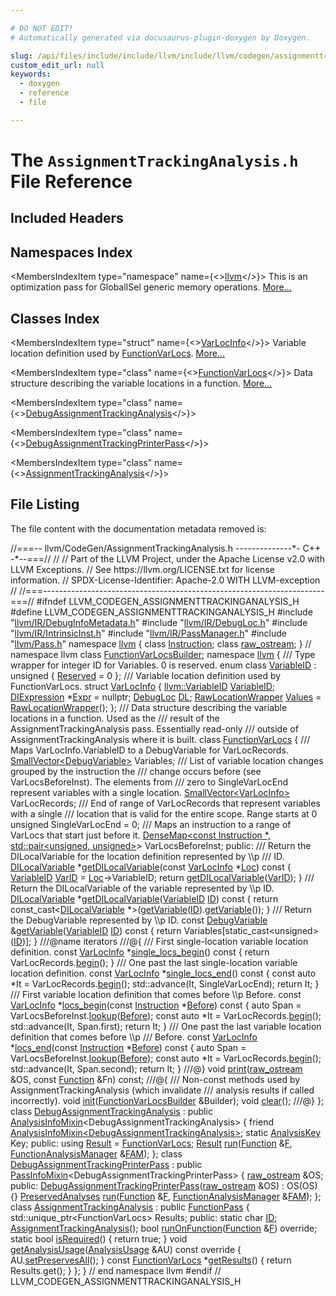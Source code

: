 ```yaml
---

# DO NOT EDIT!
# Automatically generated via docusaurus-plugin-doxygen by Doxygen.

slug: /api/files/include/include/llvm/include/llvm/codegen/assignmenttrackinganalysis-h
custom_edit_url: null
keywords:
  - doxygen
  - reference
  - file

---
```





# The `AssignmentTrackingAnalysis.h` File Reference

<DoxygenPage pluginConfig={pluginConfig}>



## Included Headers

<IncludesList>
<IncludesListItem
  filePath="llvm/IR/DebugInfoMetadata.h"
  permalink="/docs/api/files/include/include/llvm/include/llvm/ir/debuginfometadata-h"
  isLocal="true" />
<IncludesListItem
  filePath="llvm/IR/DebugLoc.h"
  permalink="/docs/api/files/include/include/llvm/include/llvm/ir/debugloc-h"
  isLocal="true" />
<IncludesListItem
  filePath="llvm/IR/IntrinsicInst.h"
  permalink="/docs/api/files/include/include/llvm/include/llvm/ir/intrinsicinst-h"
  isLocal="true" />
<IncludesListItem
  filePath="llvm/IR/PassManager.h"
  permalink="/docs/api/files/include/include/llvm/include/llvm/ir/passmanager-h"
  isLocal="true" />
<IncludesListItem
  filePath="llvm/Pass.h"
  permalink="/docs/api/files/include/include/llvm/pass-h"
  isLocal="true" />
</IncludesList>

## Namespaces Index

<MembersIndex>

<MembersIndexItem
  type="namespace"
  name={<><a href="/docs/api/namespaces/llvm">llvm</a></>}>
This is an optimization pass for GlobalISel generic memory operations. <a href="/docs/api/namespaces/llvm/#details">More...</a>
</MembersIndexItem>

</MembersIndex>

## Classes Index

<MembersIndex>

<MembersIndexItem
  type="struct"
  name={<><a href="/docs/api/structs/llvm/varlocinfo">VarLocInfo</a></>}>
Variable location definition used by <a href="/docs/api/classes/llvm/functionvarlocs">FunctionVarLocs</a>. <a href="/docs/api/structs/llvm/varlocinfo/#details">More...</a>
</MembersIndexItem>

<MembersIndexItem
  type="class"
  name={<><a href="/docs/api/classes/llvm/functionvarlocs">FunctionVarLocs</a></>}>
Data structure describing the variable locations in a function. <a href="/docs/api/classes/llvm/functionvarlocs/#details">More...</a>
</MembersIndexItem>

<MembersIndexItem
  type="class"
  name={<><a href="/docs/api/classes/llvm/debugassignmenttrackinganalysis">DebugAssignmentTrackingAnalysis</a></>}>
</MembersIndexItem>

<MembersIndexItem
  type="class"
  name={<><a href="/docs/api/classes/llvm/debugassignmenttrackingprinterpass">DebugAssignmentTrackingPrinterPass</a></>}>
</MembersIndexItem>

<MembersIndexItem
  type="class"
  name={<><a href="/docs/api/classes/llvm/assignmenttrackinganalysis">AssignmentTrackingAnalysis</a></>}>
</MembersIndexItem>

</MembersIndex>


## File Listing

The file content with the documentation metadata removed is:

<ProgramListing>

<Link id="l00001" /><CodeLine lineNumber="1"><Highlight kind="comment">//===-- llvm/CodeGen/AssignmentTrackingAnalysis.h --------------&#42;- C++ -&#42;--===//</Highlight><Highlight kind="normal"></Highlight></CodeLine>
<Link id="l00002" /><CodeLine lineNumber="2"><Highlight kind="normal"></Highlight><Highlight kind="comment">//</Highlight><Highlight kind="normal"></Highlight></CodeLine>
<Link id="l00003" /><CodeLine lineNumber="3"><Highlight kind="normal"></Highlight><Highlight kind="comment">// Part of the LLVM Project, under the Apache License v2.0 with LLVM Exceptions.</Highlight><Highlight kind="normal"></Highlight></CodeLine>
<Link id="l00004" /><CodeLine lineNumber="4"><Highlight kind="normal"></Highlight><Highlight kind="comment">// See https://llvm.org/LICENSE.txt for license information.</Highlight><Highlight kind="normal"></Highlight></CodeLine>
<Link id="l00005" /><CodeLine lineNumber="5"><Highlight kind="normal"></Highlight><Highlight kind="comment">// SPDX-License-Identifier: Apache-2.0 WITH LLVM-exception</Highlight><Highlight kind="normal"></Highlight></CodeLine>
<Link id="l00006" /><CodeLine lineNumber="6"><Highlight kind="normal"></Highlight><Highlight kind="comment">//</Highlight><Highlight kind="normal"></Highlight></CodeLine>
<Link id="l00007" /><CodeLine lineNumber="7"><Highlight kind="normal"></Highlight><Highlight kind="comment">//===----------------------------------------------------------------------===//</Highlight><Highlight kind="normal"></Highlight></CodeLine>
<Link id="l00008" /><CodeLine lineNumber="8"><Highlight kind="normal"></Highlight></CodeLine>
<Link id="l00009" /><CodeLine lineNumber="9"><Highlight kind="normal"></Highlight><Highlight kind="preprocessor">#ifndef LLVM&#95;CODEGEN&#95;ASSIGNMENTTRACKINGANALYSIS&#95;H</Highlight><Highlight kind="normal"></Highlight></CodeLine>
<Link id="l00010" /><CodeLine lineNumber="10"><Highlight kind="normal"></Highlight><Highlight kind="preprocessor">#define LLVM&#95;CODEGEN&#95;ASSIGNMENTTRACKINGANALYSIS&#95;H</Highlight><Highlight kind="normal"></Highlight></CodeLine>
<Link id="l00011" /><CodeLine lineNumber="11"><Highlight kind="normal"></Highlight></CodeLine>
<Link id="l00012" /><CodeLine lineNumber="12"><Highlight kind="normal"></Highlight><Highlight kind="preprocessor">#include &quot;<a href="/docs/api/files/include/include/llvm/include/llvm/ir/debuginfometadata-h">llvm/IR/DebugInfoMetadata.h</a>&quot;</Highlight><Highlight kind="normal"></Highlight></CodeLine>
<Link id="l00013" /><CodeLine lineNumber="13"><Highlight kind="normal"></Highlight><Highlight kind="preprocessor">#include &quot;<a href="/docs/api/files/include/include/llvm/include/llvm/ir/debugloc-h">llvm/IR/DebugLoc.h</a>&quot;</Highlight><Highlight kind="normal"></Highlight></CodeLine>
<Link id="l00014" /><CodeLine lineNumber="14"><Highlight kind="normal"></Highlight><Highlight kind="preprocessor">#include &quot;<a href="/docs/api/files/include/include/llvm/include/llvm/ir/intrinsicinst-h">llvm/IR/IntrinsicInst.h</a>&quot;</Highlight><Highlight kind="normal"></Highlight></CodeLine>
<Link id="l00015" /><CodeLine lineNumber="15"><Highlight kind="normal"></Highlight><Highlight kind="preprocessor">#include &quot;<a href="/docs/api/files/include/include/llvm/include/llvm/ir/passmanager-h">llvm/IR/PassManager.h</a>&quot;</Highlight><Highlight kind="normal"></Highlight></CodeLine>
<Link id="l00016" /><CodeLine lineNumber="16"><Highlight kind="normal"></Highlight><Highlight kind="preprocessor">#include &quot;<a href="/docs/api/files/include/include/llvm/pass-h">llvm/Pass.h</a>&quot;</Highlight><Highlight kind="normal"></Highlight></CodeLine>
<Link id="l00017" /><CodeLine lineNumber="17"><Highlight kind="normal"></Highlight></CodeLine>
<Link id="l00018" /><CodeLine lineNumber="18"><Highlight kind="normal"></Highlight><Highlight kind="keyword">namespace </Highlight><Highlight kind="normal"><a href="/docs/api/namespaces/llvm">llvm</a> &#123;</Highlight></CodeLine>
<Link id="l00019" /><CodeLine lineNumber="19"><Highlight kind="normal"></Highlight><Highlight kind="keyword">class </Highlight><Highlight kind="normal"><a href="/docs/api/classes/llvm/instruction">Instruction</a>;</Highlight></CodeLine>
<Link id="l00020" /><CodeLine lineNumber="20"><Highlight kind="normal"></Highlight><Highlight kind="keyword">class </Highlight><Highlight kind="normal"><a href="/docs/api/classes/llvm/raw-ostream">raw&#95;ostream</a>;</Highlight></CodeLine>
<Link id="l00021" /><CodeLine lineNumber="21"><Highlight kind="normal">&#125; </Highlight><Highlight kind="comment">// namespace llvm</Highlight><Highlight kind="normal"></Highlight></CodeLine>
<Link id="l00022" /><CodeLine lineNumber="22"><Highlight kind="normal"></Highlight><Highlight kind="keyword">class </Highlight><Highlight kind="normal"><a href="/docs/api/classes/functionvarlocsbuilder">FunctionVarLocsBuilder</a>;</Highlight></CodeLine>
<Link id="l00023" /><CodeLine lineNumber="23"><Highlight kind="normal"></Highlight></CodeLine>
<Link id="l00024" /><CodeLine lineNumber="24"><Highlight kind="normal"></Highlight><Highlight kind="keyword">namespace </Highlight><Highlight kind="normal"><a href="/docs/api/namespaces/llvm">llvm</a> &#123;</Highlight><Highlight kind="comment"></Highlight></CodeLine>
<Link id="l00025" /><CodeLine lineNumber="25"><Highlight kind="comment">/// Type wrapper for integer ID for Variables. 0 is reserved.</Highlight><Highlight kind="normal"></Highlight></CodeLine>
<Link id="l00026" /><CodeLine lineNumber="26" lineLink="/docs/api/namespaces/llvm/#a8c9d5a3046b96979a032c218e858cd15a942d4e37dd5607ab68e54755540d4a47"><Highlight kind="normal"></Highlight><Highlight kind="keyword">enum class</Highlight><Highlight kind="normal"> <a href="/docs/api/namespaces/llvm/#a8c9d5a3046b96979a032c218e858cd15">VariableID</a> : </Highlight><Highlight kind="keywordtype">unsigned</Highlight><Highlight kind="normal"> &#123; <a href="/docs/api/namespaces/llvm/#a8c9d5a3046b96979a032c218e858cd15a942d4e37dd5607ab68e54755540d4a47">Reserved</a> = 0 &#125;;</Highlight><Highlight kind="comment"></Highlight></CodeLine>
<Link id="l00027" /><CodeLine lineNumber="27"><Highlight kind="comment">/// Variable location definition used by FunctionVarLocs.</Highlight><Highlight kind="normal"></Highlight></CodeLine>
<Link id="l00028" /><CodeLine lineNumber="28" lineLink="/docs/api/structs/llvm/varlocinfo"><Highlight kind="normal"></Highlight><Highlight kind="keyword">struct </Highlight><Highlight kind="normal"><a href="/docs/api/structs/llvm/varlocinfo">VarLocInfo</a> &#123;</Highlight></CodeLine>
<Link id="l00029" /><CodeLine lineNumber="29" lineLink="/docs/api/structs/llvm/varlocinfo/#af70494f348808c889f07f71f43cd28ec"><Highlight kind="normal">  <a href="/docs/api/namespaces/llvm/#a8c9d5a3046b96979a032c218e858cd15">llvm::VariableID</a> <a href="/docs/api/structs/llvm/varlocinfo/#af70494f348808c889f07f71f43cd28ec">VariableID</a>;</Highlight></CodeLine>
<Link id="l00030" /><CodeLine lineNumber="30" lineLink="/docs/api/structs/llvm/varlocinfo/#a2db7bf8bbe7f16fcee0e9f21aa87fe03"><Highlight kind="normal">  <a href="/docs/api/classes/llvm/diexpression">DIExpression</a> &#42;<a href="/docs/api/structs/llvm/varlocinfo/#a2db7bf8bbe7f16fcee0e9f21aa87fe03">Expr</a> = </Highlight><Highlight kind="keyword">nullptr</Highlight><Highlight kind="normal">;</Highlight></CodeLine>
<Link id="l00031" /><CodeLine lineNumber="31" lineLink="/docs/api/structs/llvm/varlocinfo/#ad7e310409e444bad60535cf956972194"><Highlight kind="normal">  <a href="/docs/api/classes/llvm/debugloc">DebugLoc</a> <a href="/docs/api/structs/llvm/varlocinfo/#ad7e310409e444bad60535cf956972194">DL</a>;</Highlight></CodeLine>
<Link id="l00032" /><CodeLine lineNumber="32" lineLink="/docs/api/structs/llvm/varlocinfo/#a95406039aa97abe00aa3b1265d846455"><Highlight kind="normal">  <a href="/docs/api/classes/llvm/rawlocationwrapper">RawLocationWrapper</a> <a href="/docs/api/structs/llvm/varlocinfo/#a95406039aa97abe00aa3b1265d846455">Values</a> = <a href="/docs/api/classes/llvm/rawlocationwrapper">RawLocationWrapper</a>();</Highlight></CodeLine>
<Link id="l00033" /><CodeLine lineNumber="33"><Highlight kind="normal">&#125;;</Highlight></CodeLine>
<Link id="l00034" /><CodeLine lineNumber="34"><Highlight kind="normal"></Highlight><Highlight kind="comment"></Highlight></CodeLine>
<Link id="l00035" /><CodeLine lineNumber="35"><Highlight kind="comment">/// Data structure describing the variable locations in a function. Used as the</Highlight></CodeLine>
<Link id="l00036" /><CodeLine lineNumber="36"><Highlight kind="comment">/// result of the AssignmentTrackingAnalysis pass. Essentially read-only</Highlight></CodeLine>
<Link id="l00037" /><CodeLine lineNumber="37"><Highlight kind="comment">/// outside of AssignmentTrackingAnalysis where it is built.</Highlight><Highlight kind="normal"></Highlight></CodeLine>
<Link id="l00038" /><CodeLine lineNumber="38" lineLink="/docs/api/classes/llvm/functionvarlocs"><Highlight kind="normal"></Highlight><Highlight kind="keyword">class </Highlight><Highlight kind="normal"><a href="/docs/api/classes/llvm/functionvarlocs">FunctionVarLocs</a> &#123;</Highlight><Highlight kind="comment"></Highlight></CodeLine>
<Link id="l00039" /><CodeLine lineNumber="39"><Highlight kind="comment">  /// Maps VarLocInfo.VariableID to a DebugVariable for VarLocRecords.</Highlight><Highlight kind="normal"></Highlight></CodeLine>
<Link id="l00040" /><CodeLine lineNumber="40"><Highlight kind="normal">  <a href="/docs/api/classes/llvm/smallvector">SmallVector&lt;DebugVariable&gt;</a> Variables;</Highlight><Highlight kind="comment"></Highlight></CodeLine>
<Link id="l00041" /><CodeLine lineNumber="41"><Highlight kind="comment">  /// List of variable location changes grouped by the instruction the</Highlight></CodeLine>
<Link id="l00042" /><CodeLine lineNumber="42"><Highlight kind="comment">  /// change occurs before (see VarLocsBeforeInst). The elements from</Highlight></CodeLine>
<Link id="l00043" /><CodeLine lineNumber="43"><Highlight kind="comment">  /// zero to SingleVarLocEnd represent variables with a single location.</Highlight><Highlight kind="normal"></Highlight></CodeLine>
<Link id="l00044" /><CodeLine lineNumber="44"><Highlight kind="normal">  <a href="/docs/api/classes/llvm/smallvector">SmallVector&lt;VarLocInfo&gt;</a> VarLocRecords;</Highlight><Highlight kind="comment"></Highlight></CodeLine>
<Link id="l00045" /><CodeLine lineNumber="45"><Highlight kind="comment">  /// End of range of VarLocRecords that represent variables with a single</Highlight></CodeLine>
<Link id="l00046" /><CodeLine lineNumber="46"><Highlight kind="comment">  /// location that is valid for the entire scope. Range starts at 0</Highlight><Highlight kind="normal"></Highlight></CodeLine>
<Link id="l00047" /><CodeLine lineNumber="47"><Highlight kind="normal">  </Highlight><Highlight kind="keywordtype">unsigned</Highlight><Highlight kind="normal"> SingleVarLocEnd = 0;</Highlight><Highlight kind="comment"></Highlight></CodeLine>
<Link id="l00048" /><CodeLine lineNumber="48"><Highlight kind="comment">  /// Maps an instruction to a range of VarLocs that start just before it.</Highlight><Highlight kind="normal"></Highlight></CodeLine>
<Link id="l00049" /><CodeLine lineNumber="49"><Highlight kind="normal">  <a href="/docs/api/classes/llvm/densemap">DenseMap&lt;const Instruction &#42;, std::pair&lt;unsigned, unsigned&gt;</a>&gt;</Highlight></CodeLine>
<Link id="l00050" /><CodeLine lineNumber="50"><Highlight kind="normal">      VarLocsBeforeInst;</Highlight></CodeLine>
<Link id="l00051" /><CodeLine lineNumber="51"><Highlight kind="normal"></Highlight></CodeLine>
<Link id="l00052" /><CodeLine lineNumber="52"><Highlight kind="normal"></Highlight><Highlight kind="keyword">public</Highlight><Highlight kind="normal">:</Highlight><Highlight kind="comment"></Highlight></CodeLine>
<Link id="l00053" /><CodeLine lineNumber="53"><Highlight kind="comment">  /// Return the DILocalVariable for the location definition represented by \\p</Highlight></CodeLine>
<Link id="l00054" /><CodeLine lineNumber="54"><Highlight kind="comment">  /// ID.</Highlight><Highlight kind="normal"></Highlight></CodeLine>
<Link id="l00055" /><CodeLine lineNumber="55" lineLink="/docs/api/classes/llvm/functionvarlocs/#aa99e4e7d8afaee8fb8a1b3ca0158492a"><Highlight kind="normal">  <a href="/docs/api/classes/llvm/dilocalvariable">DILocalVariable</a> &#42;<a href="/docs/api/classes/llvm/functionvarlocs/#aa99e4e7d8afaee8fb8a1b3ca0158492a">getDILocalVariable</a>(</Highlight><Highlight kind="keyword">const</Highlight><Highlight kind="normal"> <a href="/docs/api/structs/llvm/varlocinfo">VarLocInfo</a> &#42;<a href="/docs/api/namespaces/llvm/loc">Loc</a>)</Highlight><Highlight kind="keyword"> const </Highlight><Highlight kind="normal">&#123;</Highlight></CodeLine>
<Link id="l00056" /><CodeLine lineNumber="56"><Highlight kind="normal">    <a href="/docs/api/namespaces/llvm/#a8c9d5a3046b96979a032c218e858cd15">VariableID</a> <a href="/docs/api/namespaces/llvm/#a07ea053ea2cdbee8e68ebd607c26dc8a">VarID</a> = <a href="/docs/api/namespaces/llvm/loc">Loc</a>-&gt;VariableID;</Highlight></CodeLine>
<Link id="l00057" /><CodeLine lineNumber="57"><Highlight kind="normal">    </Highlight><Highlight kind="keywordflow">return</Highlight><Highlight kind="normal"> <a href="/docs/api/classes/llvm/functionvarlocs/#aa99e4e7d8afaee8fb8a1b3ca0158492a">getDILocalVariable</a>(<a href="/docs/api/namespaces/llvm/#a07ea053ea2cdbee8e68ebd607c26dc8a">VarID</a>);</Highlight></CodeLine>
<Link id="l00058" /><CodeLine lineNumber="58"><Highlight kind="normal">  &#125;</Highlight><Highlight kind="comment"></Highlight></CodeLine>
<Link id="l00059" /><CodeLine lineNumber="59"><Highlight kind="comment">  /// Return the DILocalVariable of the variable represented by \\p ID.</Highlight><Highlight kind="normal"></Highlight></CodeLine>
<Link id="l00060" /><CodeLine lineNumber="60" lineLink="/docs/api/classes/llvm/functionvarlocs/#aba7fbaeadfac6ae40589e8c2e220da17"><Highlight kind="normal">  <a href="/docs/api/classes/llvm/dilocalvariable">DILocalVariable</a> &#42;<a href="/docs/api/classes/llvm/functionvarlocs/#aba7fbaeadfac6ae40589e8c2e220da17">getDILocalVariable</a>(<a href="/docs/api/namespaces/llvm/#a8c9d5a3046b96979a032c218e858cd15">VariableID</a> <a href="/docs/api/namespaces/llvm/callingconv/#abdf8cf606905c10634e831390981b0ed">ID</a>)</Highlight><Highlight kind="keyword"> const </Highlight><Highlight kind="normal">&#123;</Highlight></CodeLine>
<Link id="l00061" /><CodeLine lineNumber="61"><Highlight kind="normal">    </Highlight><Highlight kind="keywordflow">return</Highlight><Highlight kind="normal"> </Highlight><Highlight kind="keyword">const&#95;cast&lt;</Highlight><Highlight kind="normal"><a href="/docs/api/classes/llvm/dilocalvariable">DILocalVariable</a> &#42;</Highlight><Highlight kind="keyword">&gt;</Highlight><Highlight kind="normal">(<a href="/docs/api/classes/llvm/functionvarlocs/#ac56c6c146df7c7cc4dd5feec8ad8b3e7">getVariable</a>(<a href="/docs/api/namespaces/llvm/callingconv/#abdf8cf606905c10634e831390981b0ed">ID</a>).<a href="/docs/api/classes/llvm/debugvariable/#af2ca096ab72c055f6c2c7e3ffbe5d6bf">getVariable</a>());</Highlight></CodeLine>
<Link id="l00062" /><CodeLine lineNumber="62"><Highlight kind="normal">  &#125;</Highlight><Highlight kind="comment"></Highlight></CodeLine>
<Link id="l00063" /><CodeLine lineNumber="63"><Highlight kind="comment">  /// Return the DebugVariable represented by \\p ID.</Highlight><Highlight kind="normal"></Highlight></CodeLine>
<Link id="l00064" /><CodeLine lineNumber="64" lineLink="/docs/api/classes/llvm/functionvarlocs/#ac56c6c146df7c7cc4dd5feec8ad8b3e7"><Highlight kind="normal">  </Highlight><Highlight kind="keyword">const</Highlight><Highlight kind="normal"> <a href="/docs/api/classes/llvm/debugvariable">DebugVariable</a> &amp;<a href="/docs/api/classes/llvm/functionvarlocs/#ac56c6c146df7c7cc4dd5feec8ad8b3e7">getVariable</a>(<a href="/docs/api/namespaces/llvm/#a8c9d5a3046b96979a032c218e858cd15">VariableID</a> <a href="/docs/api/namespaces/llvm/callingconv/#abdf8cf606905c10634e831390981b0ed">ID</a>)</Highlight><Highlight kind="keyword"> const </Highlight><Highlight kind="normal">&#123;</Highlight></CodeLine>
<Link id="l00065" /><CodeLine lineNumber="65"><Highlight kind="normal">    </Highlight><Highlight kind="keywordflow">return</Highlight><Highlight kind="normal"> Variables&#91;</Highlight><Highlight kind="keyword">static&#95;cast&lt;</Highlight><Highlight kind="keywordtype">unsigned</Highlight><Highlight kind="keyword">&gt;</Highlight><Highlight kind="normal">(<a href="/docs/api/namespaces/llvm/callingconv/#abdf8cf606905c10634e831390981b0ed">ID</a>)&#93;;</Highlight></CodeLine>
<Link id="l00066" /><CodeLine lineNumber="66"><Highlight kind="normal">  &#125;</Highlight></CodeLine>
<Link id="l00067" /><CodeLine lineNumber="67"><Highlight kind="normal"></Highlight><Highlight kind="comment"></Highlight></CodeLine>
<Link id="l00068" /><CodeLine lineNumber="68"><Highlight kind="comment">  ///@name iterators</Highlight></CodeLine>
<Link id="l00069" /><CodeLine lineNumber="69"><Highlight kind="comment">  ///@&#123;</Highlight></CodeLine>
<Link id="l00070" /><CodeLine lineNumber="70"><Highlight kind="comment">  /// First single-location variable location definition.</Highlight><Highlight kind="normal"></Highlight></CodeLine>
<Link id="l00071" /><CodeLine lineNumber="71" lineLink="/docs/api/classes/llvm/functionvarlocs/#a82ac348d37f9d4342bf7f7c9433b213c"><Highlight kind="normal">  </Highlight><Highlight kind="keyword">const</Highlight><Highlight kind="normal"> <a href="/docs/api/structs/llvm/varlocinfo">VarLocInfo</a> &#42;<a href="/docs/api/classes/llvm/functionvarlocs/#a82ac348d37f9d4342bf7f7c9433b213c">single&#95;locs&#95;begin</a>()</Highlight><Highlight kind="keyword"> const </Highlight><Highlight kind="normal">&#123; </Highlight><Highlight kind="keywordflow">return</Highlight><Highlight kind="normal"> VarLocRecords.<a href="/docs/api/classes/llvm/smallvectortemplatecommon/#a8a045d250952c0867382a9840ee18fdf">begin</a>(); &#125;</Highlight><Highlight kind="comment"></Highlight></CodeLine>
<Link id="l00072" /><CodeLine lineNumber="72"><Highlight kind="comment">  /// One past the last single-location variable location definition.</Highlight><Highlight kind="normal"></Highlight></CodeLine>
<Link id="l00073" /><CodeLine lineNumber="73" lineLink="/docs/api/classes/llvm/functionvarlocs/#aebd1b22de49da2b8b99ad3238bbdad46"><Highlight kind="normal">  </Highlight><Highlight kind="keyword">const</Highlight><Highlight kind="normal"> <a href="/docs/api/structs/llvm/varlocinfo">VarLocInfo</a> &#42;<a href="/docs/api/classes/llvm/functionvarlocs/#aebd1b22de49da2b8b99ad3238bbdad46">single&#95;locs&#95;end</a>()</Highlight><Highlight kind="keyword"> const </Highlight><Highlight kind="normal">&#123;</Highlight></CodeLine>
<Link id="l00074" /><CodeLine lineNumber="74"><Highlight kind="normal">    </Highlight><Highlight kind="keyword">const</Highlight><Highlight kind="normal"> </Highlight><Highlight kind="keyword">auto</Highlight><Highlight kind="normal"> &#42;It = VarLocRecords.<a href="/docs/api/classes/llvm/smallvectortemplatecommon/#a8a045d250952c0867382a9840ee18fdf">begin</a>();</Highlight></CodeLine>
<Link id="l00075" /><CodeLine lineNumber="75"><Highlight kind="normal">    std::advance(It, SingleVarLocEnd);</Highlight></CodeLine>
<Link id="l00076" /><CodeLine lineNumber="76"><Highlight kind="normal">    </Highlight><Highlight kind="keywordflow">return</Highlight><Highlight kind="normal"> It;</Highlight></CodeLine>
<Link id="l00077" /><CodeLine lineNumber="77"><Highlight kind="normal">  &#125;</Highlight><Highlight kind="comment"></Highlight></CodeLine>
<Link id="l00078" /><CodeLine lineNumber="78"><Highlight kind="comment">  /// First variable location definition that comes before \\p Before.</Highlight><Highlight kind="normal"></Highlight></CodeLine>
<Link id="l00079" /><CodeLine lineNumber="79" lineLink="/docs/api/classes/llvm/functionvarlocs/#a765a03bce8a48a073d6c1c7321408631"><Highlight kind="normal">  </Highlight><Highlight kind="keyword">const</Highlight><Highlight kind="normal"> <a href="/docs/api/structs/llvm/varlocinfo">VarLocInfo</a> &#42;<a href="/docs/api/classes/llvm/functionvarlocs/#a765a03bce8a48a073d6c1c7321408631">locs&#95;begin</a>(</Highlight><Highlight kind="keyword">const</Highlight><Highlight kind="normal"> <a href="/docs/api/classes/llvm/instruction">Instruction</a> &#42;<a href="/docs/api/files/lib/lib/passes/standardinstrumentations-cpp/#a6f1bbcae7288f05872dcfe811d0388baa9060587edeb01a63e3d3edc959678d1e">Before</a>)</Highlight><Highlight kind="keyword"> const </Highlight><Highlight kind="normal">&#123;</Highlight></CodeLine>
<Link id="l00080" /><CodeLine lineNumber="80"><Highlight kind="normal">    </Highlight><Highlight kind="keyword">auto</Highlight><Highlight kind="normal"> Span = VarLocsBeforeInst.<a href="/docs/api/classes/llvm/densemapbase/#a0b2ca98dc28c61793ff5c90d23e5f14e">lookup</a>(<a href="/docs/api/files/lib/lib/passes/standardinstrumentations-cpp/#a6f1bbcae7288f05872dcfe811d0388baa9060587edeb01a63e3d3edc959678d1e">Before</a>);</Highlight></CodeLine>
<Link id="l00081" /><CodeLine lineNumber="81"><Highlight kind="normal">    </Highlight><Highlight kind="keyword">const</Highlight><Highlight kind="normal"> </Highlight><Highlight kind="keyword">auto</Highlight><Highlight kind="normal"> &#42;It = VarLocRecords.<a href="/docs/api/classes/llvm/smallvectortemplatecommon/#a8a045d250952c0867382a9840ee18fdf">begin</a>();</Highlight></CodeLine>
<Link id="l00082" /><CodeLine lineNumber="82"><Highlight kind="normal">    std::advance(It, Span.first);</Highlight></CodeLine>
<Link id="l00083" /><CodeLine lineNumber="83"><Highlight kind="normal">    </Highlight><Highlight kind="keywordflow">return</Highlight><Highlight kind="normal"> It;</Highlight></CodeLine>
<Link id="l00084" /><CodeLine lineNumber="84"><Highlight kind="normal">  &#125;</Highlight><Highlight kind="comment"></Highlight></CodeLine>
<Link id="l00085" /><CodeLine lineNumber="85"><Highlight kind="comment">  /// One past the last variable location definition that comes before \\p</Highlight></CodeLine>
<Link id="l00086" /><CodeLine lineNumber="86"><Highlight kind="comment">  /// Before.</Highlight><Highlight kind="normal"></Highlight></CodeLine>
<Link id="l00087" /><CodeLine lineNumber="87" lineLink="/docs/api/classes/llvm/functionvarlocs/#ae40c1e35b923034f750710e914e02d92"><Highlight kind="normal">  </Highlight><Highlight kind="keyword">const</Highlight><Highlight kind="normal"> <a href="/docs/api/structs/llvm/varlocinfo">VarLocInfo</a> &#42;<a href="/docs/api/classes/llvm/functionvarlocs/#ae40c1e35b923034f750710e914e02d92">locs&#95;end</a>(</Highlight><Highlight kind="keyword">const</Highlight><Highlight kind="normal"> <a href="/docs/api/classes/llvm/instruction">Instruction</a> &#42;<a href="/docs/api/files/lib/lib/passes/standardinstrumentations-cpp/#a6f1bbcae7288f05872dcfe811d0388baa9060587edeb01a63e3d3edc959678d1e">Before</a>)</Highlight><Highlight kind="keyword"> const </Highlight><Highlight kind="normal">&#123;</Highlight></CodeLine>
<Link id="l00088" /><CodeLine lineNumber="88"><Highlight kind="normal">    </Highlight><Highlight kind="keyword">auto</Highlight><Highlight kind="normal"> Span = VarLocsBeforeInst.<a href="/docs/api/classes/llvm/densemapbase/#a0b2ca98dc28c61793ff5c90d23e5f14e">lookup</a>(<a href="/docs/api/files/lib/lib/passes/standardinstrumentations-cpp/#a6f1bbcae7288f05872dcfe811d0388baa9060587edeb01a63e3d3edc959678d1e">Before</a>);</Highlight></CodeLine>
<Link id="l00089" /><CodeLine lineNumber="89"><Highlight kind="normal">    </Highlight><Highlight kind="keyword">const</Highlight><Highlight kind="normal"> </Highlight><Highlight kind="keyword">auto</Highlight><Highlight kind="normal"> &#42;It = VarLocRecords.<a href="/docs/api/classes/llvm/smallvectortemplatecommon/#a8a045d250952c0867382a9840ee18fdf">begin</a>();</Highlight></CodeLine>
<Link id="l00090" /><CodeLine lineNumber="90"><Highlight kind="normal">    std::advance(It, Span.second);</Highlight></CodeLine>
<Link id="l00091" /><CodeLine lineNumber="91"><Highlight kind="normal">    </Highlight><Highlight kind="keywordflow">return</Highlight><Highlight kind="normal"> It;</Highlight></CodeLine>
<Link id="l00092" /><CodeLine lineNumber="92"><Highlight kind="normal">  &#125;</Highlight><Highlight kind="comment"></Highlight></CodeLine>
<Link id="l00093" /><CodeLine lineNumber="93"><Highlight kind="comment">  ///@&#125;</Highlight><Highlight kind="normal"></Highlight></CodeLine>
<Link id="l00094" /><CodeLine lineNumber="94"><Highlight kind="normal"></Highlight></CodeLine>
<Link id="l00095" /><CodeLine lineNumber="95"><Highlight kind="normal">  </Highlight><Highlight kind="keywordtype">void</Highlight><Highlight kind="normal"> <a href="/docs/api/classes/llvm/functionvarlocs/#a49453c652051a3e7530ed421bf160c92">print</a>(<a href="/docs/api/classes/llvm/raw-ostream">raw&#95;ostream</a> &amp;OS, </Highlight><Highlight kind="keyword">const</Highlight><Highlight kind="normal"> <a href="/docs/api/classes/llvm/function">Function</a> &amp;Fn) </Highlight><Highlight kind="keyword">const</Highlight><Highlight kind="normal">;</Highlight></CodeLine>
<Link id="l00096" /><CodeLine lineNumber="96"><Highlight kind="normal"></Highlight><Highlight kind="comment"></Highlight></CodeLine>
<Link id="l00097" /><CodeLine lineNumber="97"><Highlight kind="comment">  ///@&#123;</Highlight></CodeLine>
<Link id="l00098" /><CodeLine lineNumber="98"><Highlight kind="comment">  /// Non-const methods used by AssignmentTrackingAnalysis (which invalidate</Highlight></CodeLine>
<Link id="l00099" /><CodeLine lineNumber="99"><Highlight kind="comment">  /// analysis results if called incorrectly).</Highlight><Highlight kind="normal"></Highlight></CodeLine>
<Link id="l00100" /><CodeLine lineNumber="100"><Highlight kind="normal">  </Highlight><Highlight kind="keywordtype">void</Highlight><Highlight kind="normal"> <a href="/docs/api/classes/llvm/functionvarlocs/#af8922bc00acf83e71c7f2d47bbcfc0f6">init</a>(<a href="/docs/api/classes/functionvarlocsbuilder">FunctionVarLocsBuilder</a> &amp;Builder);</Highlight></CodeLine>
<Link id="l00101" /><CodeLine lineNumber="101"><Highlight kind="normal">  </Highlight><Highlight kind="keywordtype">void</Highlight><Highlight kind="normal"> <a href="/docs/api/classes/llvm/functionvarlocs/#abe10e34cd384a2508d34c3b01c5f9866">clear</a>();</Highlight><Highlight kind="comment"></Highlight></CodeLine>
<Link id="l00102" /><CodeLine lineNumber="102"><Highlight kind="comment">  ///@&#125;</Highlight><Highlight kind="normal"></Highlight></CodeLine>
<Link id="l00103" /><CodeLine lineNumber="103"><Highlight kind="normal">&#125;;</Highlight></CodeLine>
<Link id="l00104" /><CodeLine lineNumber="104"><Highlight kind="normal"></Highlight></CodeLine>
<Link id="l00105" /><CodeLine lineNumber="105" lineLink="/docs/api/classes/llvm/debugassignmenttrackinganalysis"><Highlight kind="normal"></Highlight><Highlight kind="keyword">class </Highlight><Highlight kind="normal"><a href="/docs/api/classes/llvm/debugassignmenttrackinganalysis">DebugAssignmentTrackingAnalysis</a></Highlight></CodeLine>
<Link id="l00106" /><CodeLine lineNumber="106"><Highlight kind="normal">    : </Highlight><Highlight kind="keyword">public</Highlight><Highlight kind="normal"> <a href="/docs/api/structs/llvm/analysisinfomixin">AnalysisInfoMixin</a>&lt;DebugAssignmentTrackingAnalysis&gt; &#123;</Highlight></CodeLine>
<Link id="l00107" /><CodeLine lineNumber="107"><Highlight kind="normal">  </Highlight><Highlight kind="keyword">friend</Highlight><Highlight kind="normal"> <a href="/docs/api/structs/llvm/analysisinfomixin">AnalysisInfoMixin&lt;DebugAssignmentTrackingAnalysis&gt;</a>;</Highlight></CodeLine>
<Link id="l00108" /><CodeLine lineNumber="108"><Highlight kind="normal">  </Highlight><Highlight kind="keyword">static</Highlight><Highlight kind="normal"> <a href="/docs/api/structs/llvm/analysiskey">AnalysisKey</a> Key;</Highlight></CodeLine>
<Link id="l00109" /><CodeLine lineNumber="109"><Highlight kind="normal"></Highlight></CodeLine>
<Link id="l00110" /><CodeLine lineNumber="110"><Highlight kind="normal"></Highlight><Highlight kind="keyword">public</Highlight><Highlight kind="normal">:</Highlight></CodeLine>
<Link id="l00111" /><CodeLine lineNumber="111" lineLink="/docs/api/classes/llvm/debugassignmenttrackinganalysis/#ae8991106afbe6a4c36c784156a98e063"><Highlight kind="normal">  </Highlight><Highlight kind="keyword">using </Highlight><Highlight kind="normal"><a href="/docs/api/classes/llvm/debugassignmenttrackinganalysis/#ae8991106afbe6a4c36c784156a98e063">Result</a> = <a href="/docs/api/classes/llvm/functionvarlocs">FunctionVarLocs</a>;</Highlight></CodeLine>
<Link id="l00112" /><CodeLine lineNumber="112"><Highlight kind="normal">  <a href="/docs/api/classes/llvm/debugassignmenttrackinganalysis/#ae8991106afbe6a4c36c784156a98e063">Result</a> <a href="/docs/api/classes/llvm/debugassignmenttrackinganalysis/#a5bb8380db596f4d29d331b41ff23eddf">run</a>(<a href="/docs/api/classes/llvm/function">Function</a> &amp;<a href="/docs/api/files/lib/lib/support/md5-cpp/#a96d73bbd7af15cb1fc38c3f4a3bd82e9">F</a>, <a href="/docs/api/namespaces/llvm/#adce09a5a0de0e3177eb00e932734af2f">FunctionAnalysisManager</a> &amp;<a href="/docs/api/files/lib/lib/passes/passbuilderbindings-cpp/#a83c7e5ca51099e4efa895791a02fb0ed">FAM</a>);</Highlight></CodeLine>
<Link id="l00113" /><CodeLine lineNumber="113"><Highlight kind="normal">&#125;;</Highlight></CodeLine>
<Link id="l00114" /><CodeLine lineNumber="114"><Highlight kind="normal"></Highlight></CodeLine>
<Link id="l00115" /><CodeLine lineNumber="115" lineLink="/docs/api/classes/llvm/debugassignmenttrackingprinterpass"><Highlight kind="normal"></Highlight><Highlight kind="keyword">class </Highlight><Highlight kind="normal"><a href="/docs/api/classes/llvm/debugassignmenttrackingprinterpass/#a243fc1bb289409b305e8b81b4389128c">DebugAssignmentTrackingPrinterPass</a></Highlight></CodeLine>
<Link id="l00116" /><CodeLine lineNumber="116"><Highlight kind="normal">    : </Highlight><Highlight kind="keyword">public</Highlight><Highlight kind="normal"> <a href="/docs/api/structs/llvm/passinfomixin">PassInfoMixin</a>&lt;DebugAssignmentTrackingPrinterPass&gt; &#123;</Highlight></CodeLine>
<Link id="l00117" /><CodeLine lineNumber="117"><Highlight kind="normal">  <a href="/docs/api/classes/llvm/raw-ostream">raw&#95;ostream</a> &amp;OS;</Highlight></CodeLine>
<Link id="l00118" /><CodeLine lineNumber="118"><Highlight kind="normal"></Highlight></CodeLine>
<Link id="l00119" /><CodeLine lineNumber="119"><Highlight kind="normal"></Highlight><Highlight kind="keyword">public</Highlight><Highlight kind="normal">:</Highlight></CodeLine>
<Link id="l00120" /><CodeLine lineNumber="120" lineLink="/docs/api/classes/llvm/debugassignmenttrackingprinterpass/#a243fc1bb289409b305e8b81b4389128c"><Highlight kind="normal">  <a href="/docs/api/classes/llvm/debugassignmenttrackingprinterpass/#a243fc1bb289409b305e8b81b4389128c">DebugAssignmentTrackingPrinterPass</a>(<a href="/docs/api/classes/llvm/raw-ostream">raw&#95;ostream</a> &amp;OS) : OS(OS) &#123;&#125;</Highlight></CodeLine>
<Link id="l00121" /><CodeLine lineNumber="121"><Highlight kind="normal">  <a href="/docs/api/classes/llvm/preservedanalyses">PreservedAnalyses</a> <a href="/docs/api/classes/llvm/debugassignmenttrackingprinterpass/#a2fca7dac7d7904748ce1fd08da363d2a">run</a>(<a href="/docs/api/classes/llvm/function">Function</a> &amp;<a href="/docs/api/files/lib/lib/support/md5-cpp/#a96d73bbd7af15cb1fc38c3f4a3bd82e9">F</a>, <a href="/docs/api/namespaces/llvm/#adce09a5a0de0e3177eb00e932734af2f">FunctionAnalysisManager</a> &amp;<a href="/docs/api/files/lib/lib/passes/passbuilderbindings-cpp/#a83c7e5ca51099e4efa895791a02fb0ed">FAM</a>);</Highlight></CodeLine>
<Link id="l00122" /><CodeLine lineNumber="122"><Highlight kind="normal">&#125;;</Highlight></CodeLine>
<Link id="l00123" /><CodeLine lineNumber="123"><Highlight kind="normal"></Highlight></CodeLine>
<Link id="l00124" /><CodeLine lineNumber="124" lineLink="/docs/api/classes/llvm/assignmenttrackinganalysis"><Highlight kind="normal"></Highlight><Highlight kind="keyword">class </Highlight><Highlight kind="normal"><a href="/docs/api/classes/llvm/assignmenttrackinganalysis/#a70e7df83b21f618e037a1cc39a9c6882">AssignmentTrackingAnalysis</a> : </Highlight><Highlight kind="keyword">public</Highlight><Highlight kind="normal"> <a href="/docs/api/classes/llvm/functionpass/#a7691d83e3561f781cae4ce4a01bdfa93">FunctionPass</a> &#123;</Highlight></CodeLine>
<Link id="l00125" /><CodeLine lineNumber="125"><Highlight kind="normal">  std::unique&#95;ptr&lt;FunctionVarLocs&gt; Results;</Highlight></CodeLine>
<Link id="l00126" /><CodeLine lineNumber="126"><Highlight kind="normal"></Highlight></CodeLine>
<Link id="l00127" /><CodeLine lineNumber="127"><Highlight kind="normal"></Highlight><Highlight kind="keyword">public</Highlight><Highlight kind="normal">:</Highlight></CodeLine>
<Link id="l00128" /><CodeLine lineNumber="128" lineLink="/docs/api/classes/llvm/assignmenttrackinganalysis/#aeefac5089f97137ab91a792df56e2fc1"><Highlight kind="normal">  </Highlight><Highlight kind="keyword">static</Highlight><Highlight kind="normal"> </Highlight><Highlight kind="keywordtype">char</Highlight><Highlight kind="normal"> <a href="/docs/api/classes/llvm/assignmenttrackinganalysis/#aeefac5089f97137ab91a792df56e2fc1">ID</a>;</Highlight></CodeLine>
<Link id="l00129" /><CodeLine lineNumber="129"><Highlight kind="normal"></Highlight></CodeLine>
<Link id="l00130" /><CodeLine lineNumber="130"><Highlight kind="normal">  <a href="/docs/api/classes/llvm/assignmenttrackinganalysis/#a70e7df83b21f618e037a1cc39a9c6882">AssignmentTrackingAnalysis</a>();</Highlight></CodeLine>
<Link id="l00131" /><CodeLine lineNumber="131"><Highlight kind="normal"></Highlight></CodeLine>
<Link id="l00132" /><CodeLine lineNumber="132"><Highlight kind="normal">  </Highlight><Highlight kind="keywordtype">bool</Highlight><Highlight kind="normal"> <a href="/docs/api/classes/llvm/assignmenttrackinganalysis/#acd5a8c833f5f8bc83a19c0e957c076d1">runOnFunction</a>(<a href="/docs/api/classes/llvm/function">Function</a> &amp;<a href="/docs/api/files/lib/lib/support/md5-cpp/#a96d73bbd7af15cb1fc38c3f4a3bd82e9">F</a>) </Highlight><Highlight kind="keyword">override</Highlight><Highlight kind="normal">;</Highlight></CodeLine>
<Link id="l00133" /><CodeLine lineNumber="133"><Highlight kind="normal"></Highlight></CodeLine>
<Link id="l00134" /><CodeLine lineNumber="134" lineLink="/docs/api/classes/llvm/assignmenttrackinganalysis/#a1876ee6d632c36ed897abe0ebe55c70a"><Highlight kind="normal">  </Highlight><Highlight kind="keyword">static</Highlight><Highlight kind="normal"> </Highlight><Highlight kind="keywordtype">bool</Highlight><Highlight kind="normal"> <a href="/docs/api/classes/llvm/assignmenttrackinganalysis/#a1876ee6d632c36ed897abe0ebe55c70a">isRequired</a>() &#123; </Highlight><Highlight kind="keywordflow">return</Highlight><Highlight kind="normal"> </Highlight><Highlight kind="keyword">true</Highlight><Highlight kind="normal">; &#125;</Highlight></CodeLine>
<Link id="l00135" /><CodeLine lineNumber="135"><Highlight kind="normal"></Highlight></CodeLine>
<Link id="l00136" /><CodeLine lineNumber="136" lineLink="/docs/api/classes/llvm/assignmenttrackinganalysis/#a4059c0b8932bd5d3ba52decec3f63123"><Highlight kind="normal">  </Highlight><Highlight kind="keywordtype">void</Highlight><Highlight kind="normal"> <a href="/docs/api/classes/llvm/assignmenttrackinganalysis/#a4059c0b8932bd5d3ba52decec3f63123">getAnalysisUsage</a>(<a href="/docs/api/classes/llvm/analysisusage">AnalysisUsage</a> &amp;AU)</Highlight><Highlight kind="keyword"> const override </Highlight><Highlight kind="normal">&#123;</Highlight></CodeLine>
<Link id="l00137" /><CodeLine lineNumber="137"><Highlight kind="normal">    AU.<a href="/docs/api/classes/llvm/analysisusage/#af22b06a6a4f9df80454071685a0d6a02">setPreservesAll</a>();</Highlight></CodeLine>
<Link id="l00138" /><CodeLine lineNumber="138"><Highlight kind="normal">  &#125;</Highlight></CodeLine>
<Link id="l00139" /><CodeLine lineNumber="139"><Highlight kind="normal"></Highlight></CodeLine>
<Link id="l00140" /><CodeLine lineNumber="140" lineLink="/docs/api/classes/llvm/assignmenttrackinganalysis/#a879ee4a33ff28142a788153c4b2ad259"><Highlight kind="normal">  </Highlight><Highlight kind="keyword">const</Highlight><Highlight kind="normal"> <a href="/docs/api/classes/llvm/functionvarlocs">FunctionVarLocs</a> &#42;<a href="/docs/api/classes/llvm/assignmenttrackinganalysis/#a879ee4a33ff28142a788153c4b2ad259">getResults</a>() &#123; </Highlight><Highlight kind="keywordflow">return</Highlight><Highlight kind="normal"> Results.get(); &#125;</Highlight></CodeLine>
<Link id="l00141" /><CodeLine lineNumber="141"><Highlight kind="normal">&#125;;</Highlight></CodeLine>
<Link id="l00142" /><CodeLine lineNumber="142"><Highlight kind="normal"></Highlight></CodeLine>
<Link id="l00143" /><CodeLine lineNumber="143"><Highlight kind="normal">&#125; </Highlight><Highlight kind="comment">// end namespace llvm</Highlight><Highlight kind="normal"></Highlight></CodeLine>
<Link id="l00144" /><CodeLine lineNumber="144"><Highlight kind="normal"></Highlight><Highlight kind="preprocessor">#endif </Highlight><Highlight kind="comment">// LLVM&#95;CODEGEN&#95;ASSIGNMENTTRACKINGANALYSIS&#95;H</Highlight><Highlight kind="normal"></Highlight></CodeLine>

</ProgramListing>

</DoxygenPage>

